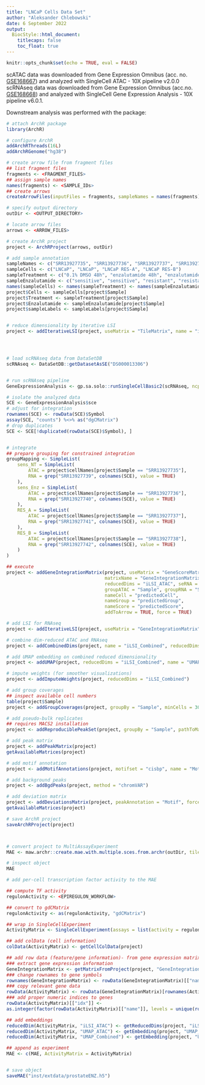```yaml
---
title: "LNCaP Cells Data Set"
author: "Aleksander Chlebowski"
date: 6 September 2022
output:
  BiocStyle::html_document:
    titlecaps: false
    toc_float: true
---
```


```r
knitr::opts_chunk$set(echo = TRUE, eval = FALSE)
```


scATAC data was downloaded from Gene Expression Omnibus
(acc. no. [GSE168667](https://www.ncbi.nlm.nih.gov/geo/query/acc.cgi?acc=GSE168667))
and analyzed with SingleCell ATAC - 10X pipeline v2.0.0 \cr
scRNAseq data was downloaded from  Gene Expression Omnibus
(acc.no. [GSE168668](https://www.ncbi.nlm.nih.gov/geo/query/acc.cgi?acc=GSE168668))
and analyzed with SingleCell Gene Expression Analysis - 10X pipeline v6.0.1. \cr

Downstream analysis was performed with the \code{ArchR} package:

```r
# attach ArchR package
library(ArchR)

# configure ArchR
addArchRThreads(16L)
addArchRGenome("hg38")

# create arrow file from fragment files
## list fragment files
fragments <- <FRAGMENT_FILES>
## assign sample names
names(fragments) <- <SAMPLE_IDs>
## create arrows
createArrowFiles(inputFiles = fragments, sampleNames = names(fragments))

# specify output directory
outDir <- <OUTPUT_DIRECTORY>

# locate arrow files
arrows <- <ARROW_FILES>

# create ArchR project
project <- ArchRProject(arrows, outDir)

# add sample annotation
sampleNames <- c("SRR13927735", "SRR13927736", "SRR13927737", "SRR13927738")
sampleCells <- c("LNCaP", "LNCaP", "LNCaP RES-A", "LNCaP RES-B")
sampleTreatment <- c("0.1% DMSO 48h", "enzalutamide 48h", "enzalutamide", "enzalutamide")
sampleEnzalutamide <- c("sensitive", "sensitive", "resistant", "resistant")
names(sampleCells) <- names(sampleTreatment) <- names(sampleEnzalutamide) <- sampleNames
project$Cells <- sampleCells[project$Sample]
project$Treatment <- sampleTreatment[project$Sample]
project$Enzalutamide <- sampleEnzalutamide[project$Sample]
project$sampleLabels <- sampleLabels[project$Sample]


# reduce dimensionality by iterative LSI
project <- addIterativeLSI(project, useMatrix = "TileMatrix", name = "iLSI_ATAC")




# load scRNAseq data from DataSetDB
scRNAseq <- DataSetDB::getDatasetAsSE("DS000013306")


# run scRNAseq pipeline
GeneExpressionAnalysis <- gp.sa.solo::runSingleCellBasic2(scRNAseq, ncpu = 16L)

# isolate the analyzed data
SCE <- GeneExpressionAnalysis$sce
# adjust for integration
rownames(SCE) <- rowData(SCE)$Symbol
assay(SCE, "counts") %<>% as("dgCMatrix")
# drop duplicates
SCE <- SCE[!duplicated(rowData(SCE)$Symbol), ]


# integrate
## prepare grouping for constrained integration
groupMapping <- SimpleList(
    sens_NT = SimpleList(
        ATAC = project$cellNames[project$Sample == "SRR13927735"],
        RNA = grep("SRR13927739", colnames(SCE), value = TRUE)
    ),
    sens_Enz = SimpleList(
        ATAC = project$cellNames[project$Sample == "SRR13927736"],
        RNA = grep("SRR13927740", colnames(SCE), value = TRUE)
    ),
    RES_A = SimpleList(
        ATAC = project$cellNames[project$Sample == "SRR13927737"],
        RNA = grep("SRR13927741", colnames(SCE), value = TRUE)
    ),
    RES_B = SimpleList(
        ATAC = project$cellNames[project$Sample == "SRR13927738"],
        RNA = grep("SRR13927742", colnames(SCE), value = TRUE)
    )
)

## execute
project <- addGeneIntegrationMatrix(project, useMatrix = "GeneScoreMatrix",
                                    matrixName = "GeneIntegrationMatrix",
                                    reducedDims = "iLSI_ATAC", seRNA = SCE,
                                    groupATAC = "Sample", groupRNA = "Sample", groupList = groupMapping,
                                    nameCell = "predictedCell",
                                    nameGroup = "predictedGroup",
                                    nameScore = "predictedScore",
                                    addToArrow = TRUE, force = TRUE)

# add LSI for RNAseq
project <- addIterativeLSI(project, useMatrix = "GeneIntegrationMatrix", name = "iLSI_RNAseq")

# combine dim-reduced ATAC and RNAseq
project <- addCombinedDims(project, name = "iLSI_Combined", reducedDims = c("iLSI_ATAC", "iLSI_RNAseq"))

# add UMAP embedding on combined reduced dimensionality
project <- addUMAP(project, reducedDims = "iLSI_Combined", name = "UMAP_Combined", verbose = FALSE)

# impute weights (for smoother visualizations)
project <- addImputeWeights(project, reducedDims = "iLSI_Combined")

# add group coverages
## inspect available cell numbers
table(project$Sample)
project <- addGroupCoverages(project, groupBy = "Sample", minCells = 30, maxCells = 250)

# add pseudo-bulk replicates
## requires MACS2 installation
project <- addReproduciblePeakSet(project, groupBy = "Sample", pathToMacs2 = "<PATH_TO_MACS2_INSTALLATION>")

# add peak matrix
project <- addPeakMatrix(project)
getAvailableMatrices(project)

# add motif annotation
project <- addMotifAnnotations(project, motifset = "cisbp", name = "Motif")

# add background peaks
project <- addBgdPeaks(project, method = "chromVAR")

# add deviation matrix
project <- addDeviationsMatrix(project, peakAnnotation = "Motif", force = TRUE)
getAvailableMatrices(project)

# save ArchR project
saveArchRProject(project)



# convert project to MultiAssayExperiment
MAE <- maw.archr::create.mae.with.multiple.sces.from.archr(outDir, tile.sizes = 500)

# inspect object
MAE

# add per-cell transcription factor activity to the MAE

## compute TF activity
regulonActivity <- <EPIREGULON_WORKFLOW>

## convert to gdCMatrix
regulonActivity <- as(regulonActivity, "gdCMatrix")

## wrap in SingleCellExperiment
ActivityMatrix <- SingleCellExperiment(assays = list(activity = regulonActivity))

## add colData (cell information)
colData(ActivityMatrix) <- getCellColData(project)

## add row data (feature/gene information)- from gene expression matrix
### extract gene expression information
GeneIntegrationMatrix <- getMatrixFromProject(project, "GeneIntegrationMatrix")
### change rownames to gene symbols
rownames(GeneIntegrationMatrix) <- rowData(GeneIntegrationMatrix)[["name"]]
### copy relevant gene data
rowData(ActivityMatrix) <- rowData(GeneIntegrationMatrix)[rownames(ActivityMatrix), ]
### add proper numeric indices to genes
rowData(ActivityMatrix)[["idx"]] <-
as.integer(factor(rowData(ActivityMatrix)[["name"]], levels = unique(rowData(ActivityMatrix)[["name"]])))

## add embeddings
reducedDim(ActivityMatrix, "iLSI_ATAC") <- getReducedDims(project, "iLSI_ATAC")[colnames(ActivityMatrix), ]
reducedDim(ActivityMatrix, "UMAP_ATAC") <- getEmbedding(project, "UMAP_ATAC")[colnames(ActivityMatrix), ]
reducedDim(ActivityMatrix, "UMAP_Combined") <- getEmbedding(project, "UMAP_Combined")[colnames(ActivityMatrix), ]

## append as experiment
MAE <- c(MAE, ActivityMatrix = ActivityMatrix)


# save object
saveMAE("inst/extdata/prostateENZ.h5")

```

